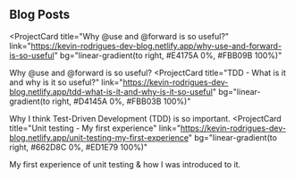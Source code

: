 ## Blog Posts

<ProjectCard
  title="Why @use and @forward is so useful?"
  link="https://kevin-rodrigues-dev-blog.netlify.app/why-use-and-forward-is-so-useful"
  bg="linear-gradient(to right, #E4175A 0%, #FBB09B 100%)"
>
  Why @use and @forward is so useful?
</ProjectCard>
<ProjectCard
  title="TDD - What is it and why is it so useful?"
  link="https://kevin-rodrigues-dev-blog.netlify.app/tdd-what-is-it-and-why-is-it-so-useful"
  bg="linear-gradient(to right, #D4145A 0%, #FBB03B 100%)"
>
  Why I think Test-Driven Development (TDD) is so important.
</ProjectCard>
<ProjectCard
  title="Unit testing - My first experience"
  link="https://kevin-rodrigues-dev-blog.netlify.app/unit-testing-my-first-experience"
  bg="linear-gradient(to right, #662D8C 0%, #ED1E79 100%)"
>
  My first experience of unit testing & how I was introduced to it.
</ProjectCard>
